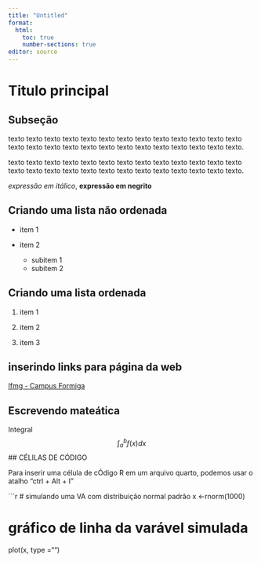```yaml
---
title: "Untitled"
format: 
  html:
    toc: true
    number-sections: true
editor: source
---
```

# Titulo principal

## Subseção

texto texto texto texto texto texto texto texto texto texto texto texto texto 
texto texto texto texto texto texto texto texto texto texto texto texto texto.

texto texto texto texto texto texto texto texto texto texto texto texto texto 
texto texto texto texto texto texto texto texto texto texto texto texto texto.

*expressão em itálico*, **expressão em negrito**

## Criando uma lista não ordenada

- item 1

- item 2
    - subitem 1
    - subitem 2
    
## Criando uma lista ordenada
1. item 1

2. item 2

3. item 3

## inserindo links para página da web

[Ifmg - Campus Formiga](https://formiga.ifmg.edu.br/){target="_blank"}

## Escrevendo mateática

Integral
$$
\int_{a}^{b} f(x) dx
$$
## CÉLILAS DE CÓDIGO

Para inserir uma célula de cÓdigo R em um arquivo quarto, podemos usar o atalho "ctrl + Alt + I"

```r
# simulando uma VA com distribuição normal padrão
x <-rnorm(1000)

# gráfico de linha da varável simulada
plot(x, type ="")

